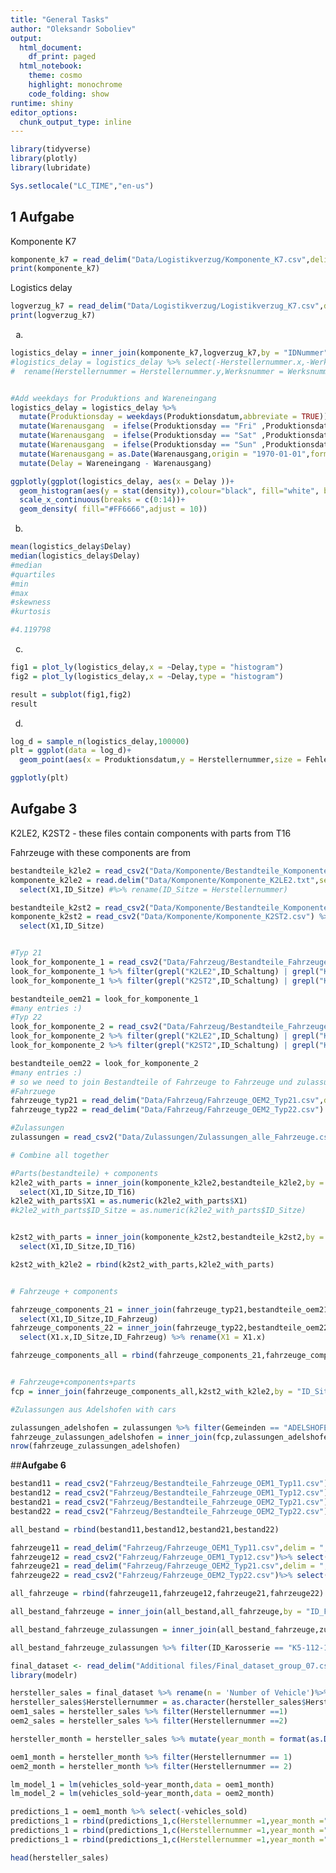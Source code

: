 ```yaml
---
title: "General Tasks"
author: "Oleksandr Soboliev"
output:
  html_document:
    df_print: paged
  html_notebook:
    theme: cosmo
    highlight: monochrome
    code_folding: show
runtime: shiny
editor_options:
  chunk_output_type: inline
---
```

```r
library(tidyverse)
library(plotly)
library(lubridate)

Sys.setlocale("LC_TIME","en-us")
```

## **1 Aufgabe**
Komponente K7
```r
komponente_k7 = read_delim("Data/Logistikverzug/Komponente_K7.csv",delim = ";")
print(komponente_k7)
```

Logistics delay
```r
logverzug_k7 = read_delim("Data/Logistikverzug/Logistikverzug_K7.csv",delim = ",")
print(logverzug_k7)

```

a.
```r
logistics_delay = inner_join(komponente_k7,logverzug_k7,by = "IDNummer",suffix = c(".log",".kom"))
#logistics_delay = logistics_delay %>% select(-Herstellernummer.x,-Werksnummer.x,-Fehlerhaft.y) %>%
#  rename(Herstellernummer = Herstellernummer.y,Werksnummer = Werksnummer.y,Fehlerhaft = Fehlerhaft.x)


#Add weekdays for Produktions and Wareneingang
logistics_delay = logistics_delay %>%
  mutate(Produktionsday = weekdays(Produktionsdatum,abbreviate = TRUE)) %>%
  mutate(Warenausgang  = ifelse(Produktionsday == "Fri" ,Produktionsdatum+3,Produktionsdatum)) %>%
  mutate(Warenausgang  = ifelse(Produktionsday == "Sat" ,Produktionsdatum+2,Produktionsdatum)) %>%
  mutate(Warenausgang  = ifelse(Produktionsday == "Sun" ,Produktionsdatum+1,Produktionsdatum+1)) %>%
  mutate(Warenausgang = as.Date(Warenausgang,origin = "1970-01-01",format = "%Y-%m-%d")) %>%
  mutate(Delay = Wareneingang - Warenausgang)

ggplotly(ggplot(logistics_delay, aes(x = Delay ))+
  geom_histogram(aes(y = stat(density)),colour="black", fill="white", binwidth=1)+
  scale_x_continuous(breaks = c(0:14))+
  geom_density( fill="#FF6666",adjust = 10))


```


b.
```r
mean(logistics_delay$Delay)
median(logistics_delay$Delay)
#median
#quartiles
#min
#max
#skewness
#kurtosis

#4.119798
```


c.
```r
fig1 = plot_ly(logistics_delay,x = ~Delay,type = "histogram")
fig2 = plot_ly(logistics_delay,x = ~Delay,type = "histogram")

result = subplot(fig1,fig2)
result
```


d.
```r
log_d = sample_n(logistics_delay,100000)
plt = ggplot(data = log_d)+
  geom_point(aes(x = Produktionsdatum,y = Herstellernummer,size = Fehlerhaft),position = position_dodge())

ggplotly(plt)
```


## **Aufgabe 3**

K2LE2, K2ST2 - these files contain components with parts from T16

Fahrzeuge with these components are from 

```r
bestandteile_k2le2 = read_csv2("Data/Komponente/Bestandteile_Komponente_K2LE2.csv")
komponente_k2le2 = read.delim("Data/Komponente/Komponente_K2LE2.txt",sep = "\\") %>%
  select(X1,ID_Sitze) #%>% rename(ID_Sitze = Herstellernummer)

bestandteile_k2st2 = read_csv2("Data/Komponente/Bestandteile_Komponente_K2ST2.csv")
komponente_k2st2 = read_csv2("Data/Komponente/Komponente_K2ST2.csv") %>%
  select(X1,ID_Sitze)


#Typ 21
look_for_komponente_1 = read_csv2("Data/Fahrzeug/Bestandteile_Fahrzeuge_OEM2_Typ21.csv")
look_for_komponente_1 %>% filter(grepl("K2LE2",ID_Schaltung) | grepl("K2LE2",ID_Sitze) | grepl("K2LE2",ID_Motor))
look_for_komponente_1 %>% filter(grepl("K2ST2",ID_Schaltung) | grepl("K2ST2",ID_Sitze) | grepl("K2ST2",ID_Motor))

bestandteile_oem21 = look_for_komponente_1
#many entries :)
#Typ 22
look_for_komponente_2 = read_csv2("Data/Fahrzeug/Bestandteile_Fahrzeuge_OEM2_Typ22.csv")
look_for_komponente_2 %>% filter(grepl("K2LE2",ID_Schaltung) | grepl("K2LE2",ID_Sitze) | grepl("K2LE2",ID_Motor))
look_for_komponente_2 %>% filter(grepl("K2ST2",ID_Schaltung) | grepl("K2ST2",ID_Sitze) | grepl("K2ST2",ID_Motor))

bestandteile_oem22 = look_for_komponente_2
#many entries :)
# so we need to join Bestandteile of Fahrzeuge to Fahrzeuge und zulassungen, to get number of parts from Adelshofen
#Fahrzuege
fahrzeuge_typ21 = read_delim("Data/Fahrzeug/Fahrzeuge_OEM2_Typ21.csv",delim = ",")
fahrzeuge_typ22 = read_delim("Data/Fahrzeug/Fahrzeuge_OEM2_Typ22.csv")

#Zulassungen
zulassungen = read_csv2("Data/Zulassungen/Zulassungen_alle_Fahrzeuge.csv")
```

```r
# Combine all together

#Parts(bestandteile) + components
k2le2_with_parts = inner_join(komponente_k2le2,bestandteile_k2le2,by = c( "ID_Sitze" = "ID_K2LE2"))%>% 
  select(X1,ID_Sitze,ID_T16)
k2le2_with_parts$X1 = as.numeric(k2le2_with_parts$X1)
#k2le2_with_parts$ID_Sitze = as.numeric(k2le2_with_parts$ID_Sitze)


k2st2_with_parts = inner_join(komponente_k2st2,bestandteile_k2st2,by = c( "ID_Sitze" = "ID_K2ST2"))  %>%
  select(X1,ID_Sitze,ID_T16)

k2st2_with_k2le2 = rbind(k2st2_with_parts,k2le2_with_parts)


# Fahrzeuge + components

fahrzeuge_components_21 = inner_join(fahrzeuge_typ21,bestandteile_oem21,by = "ID_Fahrzeug") %>%
  select(X1,ID_Sitze,ID_Fahrzeug)
fahrzeuge_components_22 = inner_join(fahrzeuge_typ22,bestandteile_oem22,by = "ID_Fahrzeug")%>%
  select(X1.x,ID_Sitze,ID_Fahrzeug) %>% rename(X1 = X1.x)

fahrzeuge_components_all = rbind(fahrzeuge_components_21,fahrzeuge_components_22)


# Fahrzeuge+components+parts
fcp = inner_join(fahrzeuge_components_all,k2st2_with_k2le2,by = "ID_Sitze")

#Zulassungen aus Adelshofen with cars

zulassungen_adelshofen = zulassungen %>% filter(Gemeinden == "ADELSHOFEN")
fahrzeuge_zulassungen_adelshofen = inner_join(fcp,zulassungen_adelshofen,by = c("ID_Fahrzeug"="IDNummer"))
nrow(fahrzeuge_zulassungen_adelshofen)
```
##**Aufgabe 6**
```r
bestand11 = read_csv2("Fahrzeug/Bestandteile_Fahrzeuge_OEM1_Typ11.csv") %>% rename(X1 = ...1)
bestand12 = read_csv2("Fahrzeug/Bestandteile_Fahrzeuge_OEM1_Typ12.csv")%>% rename(X1 = ...1)
bestand21 = read_csv2("Fahrzeug/Bestandteile_Fahrzeuge_OEM2_Typ21.csv")%>% rename(X1 = ...1)
bestand22 = read_csv2("Fahrzeug/Bestandteile_Fahrzeuge_OEM2_Typ22.csv")

all_bestand = rbind(bestand11,bestand12,bestand21,bestand22)
```

```r
fahrzeuge11 = read_delim("Fahrzeug/Fahrzeuge_OEM1_Typ11.csv",delim = ",") %>% select(X1,ID_Fahrzeug)
fahrzeuge12 = read_csv2("Fahrzeug/Fahrzeuge_OEM1_Typ12.csv")%>% select(X1,ID_Fahrzeug)
fahrzeuge21 = read_delim("Fahrzeug/Fahrzeuge_OEM2_Typ21.csv",delim = ",")%>% select(X1,ID_Fahrzeug)
fahrzeuge22 = read_csv2("Fahrzeug/Fahrzeuge_OEM2_Typ22.csv")%>% select(X1,ID_Fahrzeug)

all_fahrzeuge = rbind(fahrzeuge11,fahrzeuge12,fahrzeuge21,fahrzeuge22)

all_bestand_fahrzeuge = inner_join(all_bestand,all_fahrzeuge,by = "ID_Fahrzeug")

all_bestand_fahrzeuge_zulassungen = inner_join(all_bestand_fahrzeuge,zulassungen,by = c("ID_Fahrzeug"="IDNummer"))

all_bestand_fahrzeuge_zulassungen %>% filter(ID_Karosserie == "K5-112-1122-79")
```

```r
final_dataset <- read_delim("Additional files/Final_dataset_group_07.csv",delim = ",")
library(modelr)
```


```r
hersteller_sales = final_dataset %>% rename(n = 'Number of Vehicle')%>%group_by(Herstellernummer,Zulassung) %>% summarize(vehicles_sold = sum(n))
hersteller_sales$Herstellernummer = as.character(hersteller_sales$Herstellernummer)
oem1_sales = hersteller_sales %>% filter(Herstellernummer ==1)
oem2_sales = hersteller_sales %>% filter(Herstellernummer ==2)

hersteller_month = hersteller_sales %>% mutate(year_month = format(as.Date(Zulassung),"%Y-%m")) %>% group_by(Herstellernummer,year_month) %>% summarize(vehicles_sold = sum(vehicles_sold))

oem1_month = hersteller_month %>% filter(Herstellernummer == 1)
oem2_month = hersteller_month %>% filter(Herstellernummer == 2)

lm_model_1 = lm(vehicles_sold~year_month,data = oem1_month)
lm_model_2 = lm(vehicles_sold~year_month,data = oem2_month)

predictions_1 = oem1_month %>% select(-vehicles_sold)
predictions_1 = rbind(predictions_1,c(Herstellernummer =1,year_month ="2017-1"))
predictions_1 = rbind(predictions_1,c(Herstellernummer =1,year_month ="2017-2"))
predictions_1 = rbind(predictions_1,c(Herstellernummer =1,year_month ="2017-3"))

head(hersteller_sales)

```